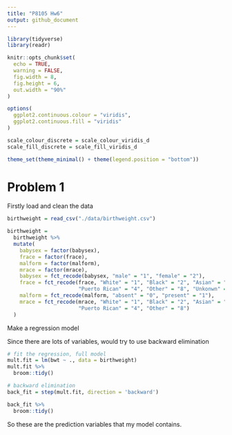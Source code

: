 ```yaml
---
title: "P8105 Hw6"
output: github_document
---
```


```r
library(tidyverse)
library(readr)

knitr::opts_chunk$set(
  echo = TRUE,
  warning = FALSE,
  fig.width = 8,
  fig.height = 6,
  out.width = "90%"
)

options(
  ggplot2.continuous.colour = "viridis",
  ggplot2.continuous.fill = "viridis"
)

scale_colour_discrete = scale_colour_viridis_d
scale_fill_discrete = scale_fill_viridis_d

theme_set(theme_minimal() + theme(legend.position = "bottom"))
```

# Problem 1

Firstly load and clean the data

```r
birthweight = read_csv("./data/birthweight.csv")

birthweight = 
  birthweight %>% 
  mutate(
    babysex = factor(babysex),
    frace = factor(frace),
    malform = factor(malform),
    mrace = factor(mrace),
    babysex = fct_recode(babysex, "male" = "1", "female" = "2"),
    frace = fct_recode(frace, "White" = "1", "Black" = "2", "Asian" = "3", 
                       "Puerto Rican" = "4", "Other" = "8", "Unkonwn" = "9"),
    malform = fct_recode(malform, "absent" = "0", "present" = "1"),
    mrace = fct_recode(mrace, "White" = "1", "Black" = "2", "Asian" = "3",
                       "Puerto Rican" = "4", "Other" = "8")
  )
```

Make a regression model

Since there are lots of variables, would try to use backward elimination

```r
# fit the regression, full model
mult.fit = lm(bwt ~ ., data = birthweight)
mult.fit %>% 
  broom::tidy()
```

```r
# backward elimination
back_fit = step(mult.fit, direction = 'backward')

back_fit %>% 
  broom::tidy()
```

So these are the prediction variables that my model contains.